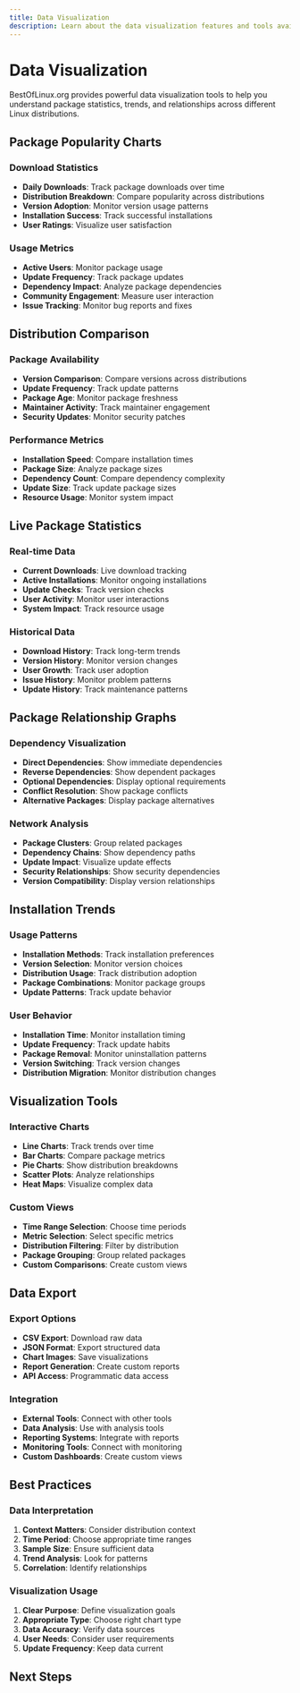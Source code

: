 ```yaml
---
title: Data Visualization
description: Learn about the data visualization features and tools available in BestOfLinux.org
---
```


# Data Visualization

BestOfLinux.org provides powerful data visualization tools to help you understand package statistics, trends, and relationships across different Linux distributions.

## Package Popularity Charts

### Download Statistics
- **Daily Downloads**: Track package downloads over time
- **Distribution Breakdown**: Compare popularity across distributions
- **Version Adoption**: Monitor version usage patterns
- **Installation Success**: Track successful installations
- **User Ratings**: Visualize user satisfaction

### Usage Metrics
- **Active Users**: Monitor package usage
- **Update Frequency**: Track package updates
- **Dependency Impact**: Analyze package dependencies
- **Community Engagement**: Measure user interaction
- **Issue Tracking**: Monitor bug reports and fixes

## Distribution Comparison

### Package Availability
- **Version Comparison**: Compare versions across distributions
- **Update Frequency**: Track update patterns
- **Package Age**: Monitor package freshness
- **Maintainer Activity**: Track maintainer engagement
- **Security Updates**: Monitor security patches

### Performance Metrics
- **Installation Speed**: Compare installation times
- **Package Size**: Analyze package sizes
- **Dependency Count**: Compare dependency complexity
- **Update Size**: Track update package sizes
- **Resource Usage**: Monitor system impact

## Live Package Statistics

### Real-time Data
- **Current Downloads**: Live download tracking
- **Active Installations**: Monitor ongoing installations
- **Update Checks**: Track version checks
- **User Activity**: Monitor user interactions
- **System Impact**: Track resource usage

### Historical Data
- **Download History**: Track long-term trends
- **Version History**: Monitor version changes
- **User Growth**: Track user adoption
- **Issue History**: Monitor problem patterns
- **Update History**: Track maintenance patterns

## Package Relationship Graphs

### Dependency Visualization
- **Direct Dependencies**: Show immediate dependencies
- **Reverse Dependencies**: Show dependent packages
- **Optional Dependencies**: Display optional requirements
- **Conflict Resolution**: Show package conflicts
- **Alternative Packages**: Display package alternatives

### Network Analysis
- **Package Clusters**: Group related packages
- **Dependency Chains**: Show dependency paths
- **Update Impact**: Visualize update effects
- **Security Relationships**: Show security dependencies
- **Version Compatibility**: Display version relationships

## Installation Trends

### Usage Patterns
- **Installation Methods**: Track installation preferences
- **Version Selection**: Monitor version choices
- **Distribution Usage**: Track distribution adoption
- **Package Combinations**: Monitor package groups
- **Update Patterns**: Track update behavior

### User Behavior
- **Installation Time**: Monitor installation timing
- **Update Frequency**: Track update habits
- **Package Removal**: Monitor uninstallation patterns
- **Version Switching**: Track version changes
- **Distribution Migration**: Monitor distribution changes

## Visualization Tools

### Interactive Charts
- **Line Charts**: Track trends over time
- **Bar Charts**: Compare package metrics
- **Pie Charts**: Show distribution breakdowns
- **Scatter Plots**: Analyze relationships
- **Heat Maps**: Visualize complex data

### Custom Views
- **Time Range Selection**: Choose time periods
- **Metric Selection**: Select specific metrics
- **Distribution Filtering**: Filter by distribution
- **Package Grouping**: Group related packages
- **Custom Comparisons**: Create custom views

## Data Export

### Export Options
- **CSV Export**: Download raw data
- **JSON Format**: Export structured data
- **Chart Images**: Save visualizations
- **Report Generation**: Create custom reports
- **API Access**: Programmatic data access

### Integration
- **External Tools**: Connect with other tools
- **Data Analysis**: Use with analysis tools
- **Reporting Systems**: Integrate with reports
- **Monitoring Tools**: Connect with monitoring
- **Custom Dashboards**: Create custom views

## Best Practices

### Data Interpretation
1. **Context Matters**: Consider distribution context
2. **Time Period**: Choose appropriate time ranges
3. **Sample Size**: Ensure sufficient data
4. **Trend Analysis**: Look for patterns
5. **Correlation**: Identify relationships

### Visualization Usage
1. **Clear Purpose**: Define visualization goals
2. **Appropriate Type**: Choose right chart type
3. **Data Accuracy**: Verify data sources
4. **User Needs**: Consider user requirements
5. **Update Frequency**: Keep data current

## Next Steps

<Cards>
  <Card title="Learn about Package Discovery" href="/docs/package-discovery" />
  <Card title="Explore Distribution Support" href="/docs/distribution-support" />
  <Card title="View Installation Guide" href="/docs/installation" />
</Cards> 